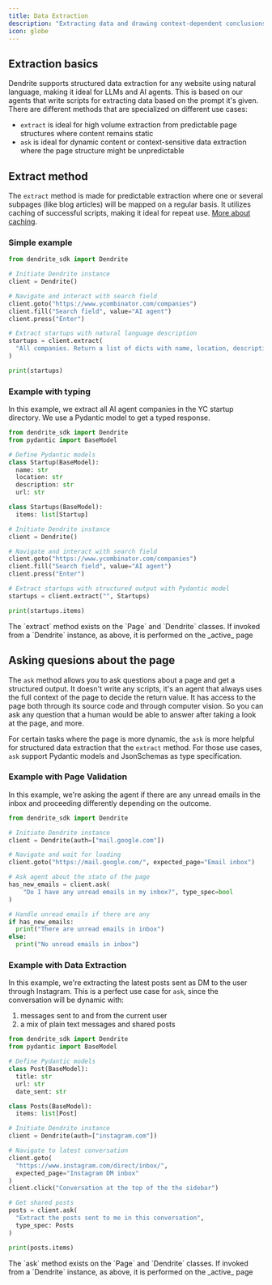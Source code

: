 ```yaml
---
title: Data Extraction
description: "Extracting data and drawing context-dependent conclusions from websites"
icon: globe
---
```


## Extraction basics

Dendrite supports structured data extraction for any website using natural language, making it ideal for LLMs and AI agents. This is based on our agents that write scripts for extracting data based on the prompt it's given. There are different methods that are specialized on different use cases:

- `extract` is ideal for high volume extraction from predictable page structures where content remains static
- `ask` is ideal for dynamic content or context-sensitive data extraction where the page structure might be unpredictable

## Extract method

The `extract` method is made for predictable extraction where one or several subpages (like blog articles) will be mapped on a regular basis. It utilizes caching of successful scripts, making it ideal for repeat use. [More about caching](/concepts/caching).

### Simple example

```python
from dendrite_sdk import Dendrite

# Initiate Dendrite instance
client = Dendrite()

# Navigate and interact with search field
client.goto("https://www.ycombinator.com/companies")
client.fill("Search field", value="AI agent")
client.press("Enter")

# Extract startups with natural language description
startups = client.extract(
  "All companies. Return a list of dicts with name, location, description and url"
)

print(startups)

```

### Example with typing

In this example, we extract all AI agent companies in the YC startup directory. We use a Pydantic model to get a typed response.

```python
from dendrite_sdk import Dendrite
from pydantic import BaseModel

# Define Pydantic models
class Startup(BaseModel):
  name: str
  location: str
  description: str
  url: str

class Startups(BaseModel):
  items: list[Startup]

# Initiate Dendrite instance
client = Dendrite()

# Navigate and interact with search field
client.goto("https://www.ycombinator.com/companies")
client.fill("Search field", value="AI agent")
client.press("Enter")

# Extract startups with structured output with Pydantic model
startups = client.extract("", Startups)

print(startups.items)

```

<Info>
  The `extract` method exists on the `Page` and `Dendrite` classes. If invoked
  from a `Dendrite` instance, as above, it is performed on the _active_ page
</Info>

## Asking quesions about the page

The `ask` method allows you to ask questions about a page and get a structured output. It doesn't write any scripts, it's an agent that always uses the full context of the page to decide the return value. It has access to the page both through its source code and through computer vision. So you can ask any question that a human would be able to answer after taking a look at the page, and more.

For certain tasks where the page is more dynamic, the `ask` is more helpful for structured data extraction that the `extract` method. For those use cases, `ask` support Pydantic models and JsonSchemas as type specification.

### Example with Page Validation

In this example, we're asking the agent if there are any unread emails in the inbox and proceeding differently depending on the outcome.

```python
from dendrite_sdk import Dendrite

# Initiate Dendrite instance
client = Dendrite(auth=["mail.google.com"])

# Navigate and wait for loading
client.goto("https://mail.google.com/", expected_page="Email inbox")

# Ask agent about the state of the page
has_new_emails = client.ask(
    "Do I have any unread emails in my inbox?", type_spec=bool
)

# Handle unread emails if there are any
if has_new_emails:
  print("There are unread emails in inbox")
else:
  print("No unread emails in inbox")
```

### Example with Data Extraction

In this example, we're extracting the latest posts sent as DM to the user through Instagram. This is a perfect use case for `ask`, since the conversation will be dynamic with:

1. messages sent to and from the current user
2. a mix of plain text messages and shared posts

```python
from dendrite_sdk import Dendrite
from pydantic import BaseModel

# Define Pydantic models
class Post(BaseModel):
  title: str
  url: str
  date_sent: str

class Posts(BaseModel):
  items: list[Post]

# Initiate Dendrite instance
client = Dendrite(auth=["instagram.com"])

# Navigate to latest conversation
client.goto(
  "https://www.instagram.com/direct/inbox/",
  expected_page="Instagram DM inbox"
)
client.click("Conversation at the top of the the sidebar")

# Get shared posts
posts = client.ask(
  "Extract the posts sent to me in this conversation",
  type_spec: Posts
)

print(posts.items)
```

<Info>
  The `ask` method exists on the `Page` and `Dendrite` classes. If invoked from
  a `Dendrite` instance, as above, it is performed on the _active_ page
</Info>
